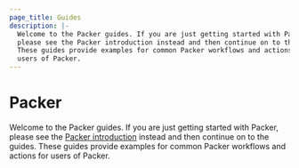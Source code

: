 ```yaml
---
page_title: Guides
description: |-
  Welcome to the Packer guides. If you are just getting started with Packer,
  please see the Packer introduction instead and then continue on to the guides.
  These guides provide examples for common Packer workflows and actions for
  users of Packer.
---
```


# Packer

Welcome to the Packer guides. If you are just getting started with Packer,
please see the [Packer introduction][intro] instead and then continue on to the
guides. These guides provide examples for common Packer workflows and actions
for users of Packer.

[intro]: /intro
